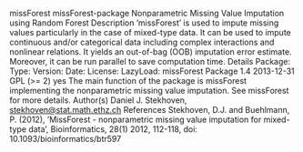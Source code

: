 

missForest
missForest-package
Nonparametric Missing Value Imputation using Random Forest
Description
’missForest’ is used to impute missing values particularly in the case of mixed-type data. It can
be used to impute continuous and/or categorical data including complex interactions and nonlinear
relations. It yields an out-of-bag (OOB) imputation error estimate. Moreover, it can be run parallel
to save computation time.
Details
Package:
Type:
Version:
Date:
License:
LazyLoad:
missForest
Package
1.4
2013-12-31
GPL (>= 2)
yes
The main function of the package is missForest implementing the nonparametric missing value
imputation. See missForest for more details.
Author(s)
Daniel J. Stekhoven, <stekhoven@stat.math.ethz.ch>
References
Stekhoven, D.J. and Buehlmann, P. (2012), ’MissForest - nonparametric missing value imputation
for mixed-type data’, Bioinformatics, 28(1) 2012, 112-118, doi: 10.1093/bioinformatics/btr597
